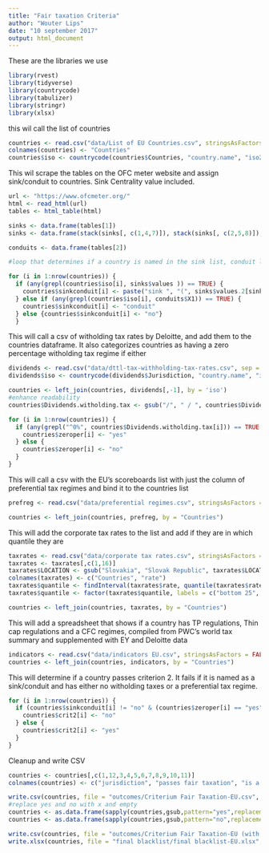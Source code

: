 ---
title: "Fair taxation Criteria"
author: "Wouter Lips"
date: "10 september 2017"
output: html_document
---

These are the libraries we use

```{r}
library(rvest)
library(tidyverse)
library(countrycode)
library(tabulizer)
library(stringr)
library(xlsx)
```

this wil call the list of countries

```{r}
countries <- read.csv("data/List of EU Countries.csv", stringsAsFactors = FALSE, strip.white = TRUE)
colnames(countries) <- "Countries"
countries$iso <- countrycode(countries$Countries, "country.name", "iso2c")
```

This wil scrape the tables on the OFC meter website and assign sink/conduit to countries. Sink Centrality value included.

```{r}
url <- "https://www.ofcmeter.org/"
html <- read_html(url)
tables <- html_table(html)

sinks <- data.frame(tables[1])
sinks <- data.frame(stack(sinks[, c(1,4,7)]), stack(sinks[, c(2,5,8)]), stack(sinks[,c(3,6,9)]))[,-c(2,4,6)]

conduits <- data.frame(tables[2])

#loop that determines if a country is named in the sink list, conduit list or not. value for sink includes the sink centrality value.

for (i in 1:nrow(countries)) {
  if (any(grepl(countries$iso[i], sinks$values )) == TRUE) {
    countries$sinkconduit[i] <- paste("sink ", "(", sinks$values.2[sinks$values == countries$iso[i]] , ")", sep = "" )
  } else if (any(grepl(countries$iso[i], conduits$X1)) == TRUE) {
    countries$sinkconduit[i] <- "conduit"
  } else {countries$sinkconduit[i] <- "no"}
  }

```

This will call a csv of witholding tax rates by Deloitte, and add them to the countries dataframe. It also categorizes countries as having a zero percentage witholding tax regime if either

```{r}
dividends <- read.csv("data/dttl-tax-withholding-tax-rates.csv", sep = ";", stringsAsFactors = FALSE, strip.white = TRUE)
dividends$iso <- countrycode(dividends$Jurisdiction, "country.name", "iso2c")

countries <- left_join(countries, dividends[,-1], by = 'iso')
#enhance readability
countries$Dividends.witholding.tax <- gsub("/", " / ", countries$Dividends.witholding.tax)

for (i in 1:nrow(countries)) {
  if (any(grepl("^0%", countries$Dividends.witholding.tax[i])) == TRUE | is.na(countries$Dividends.witholding.tax[i]) == TRUE ) {
    countries$zeroper[i] <- "yes"
  } else {
    countries$zeroper[i] <- "no"
  }
}

```

This will call a csv with the EU's scoreboards list with just the column of preferential tax regimes and bind it to the countries list

```{r}
prefreg <- read.csv("data/preferential regimes.csv", stringsAsFactors = FALSE, strip.white = TRUE, sep = ";")

countries <- left_join(countries, prefreg, by = "Countries")

```
This will add the corporate tax rates to the list and add if they are in which quantile they are

```{r}
taxrates <- read.csv("data/corporate tax rates.csv", stringsAsFactors = FALSE, strip.white = TRUE, sep = ";")
taxrates <- taxrates[,c(1,16)]
taxrates$LOCATION <- gsub("Slovakia", "Slovak Republic", taxrates$LOCATION)
colnames(taxrates) <- c("Countries", "rate")
taxrates$quantile <- findInterval(taxrates$rate, quantile(taxrates$rate))
taxrates$quantile <- factor(taxrates$quantile, labels = c("bottom 25", "between 25 and 50", "between 50 and 75", "top 25", "..."))

countries <- left_join(countries, taxrates, by = "Countries")

```

This will add a spreadsheet that shows if a country has TP regulations, Thin cap regulations and a CFC regimes, compiled from PWC's world tax summary and supplemented with EY and Deloitte data

```{r}

indicators <- read.csv("data/indicators EU.csv", stringsAsFactors = FALSE, sep = ";", strip.white = TRUE)
countries <- left_join(countries, indicators, by = "Countries")

```
This will determine if a country passes criterion 2. It fails if it is named as a sink/conduit and has either no witholding taxes or a preferential tax regime.

```{r}

for (i in 1:nrow(countries)) {
  if (countries$sinkconduit[i] != "no" & (countries$zeroper[i] == "yes" | countries$preferential.regime[i] == "yes")) {
    countries$crit2[i] <- "no"
  } else {
    countries$crit2[i] <- "yes"
  }
}

```

Cleanup and write CSV
```{r}
countries <- countries[,c(1,12,3,4,5,6,7,8,9,10,11)]
colnames(countries) <- c("jurisdiction", "passes fair taxation", "is a sink of a conduit (with sink centrality value)", "witholding tax rate on dividens", "has a zero percent rate?", "has a preferential tax regime?", "Corporate tax rate (2017)", "Corporate tax rate ranking", "Has transfer pricing rules?", "has thin cap rules?", "has CFC rules?")

write.csv(countries, file = "outcomes/Criterium Fair Taxation-EU.csv", row.names = FALSE)
#replace yes and no with x and empty
countries <- as.data.frame(sapply(countries,gsub,pattern="yes",replacement="x"))
countries <- as.data.frame(sapply(countries,gsub,pattern="no",replacement=""))

write.csv(countries, file = "outcomes/Criterium Fair Taxation-EU (with X'es).csv", row.names = FALSE)
write.xlsx(countries, file = "final blacklist/final blacklist-EU.xlsx", sheetName = "Fair Taxation", row.names = FALSE, col.names = TRUE, append = TRUE, showNA = FALSE)
```




